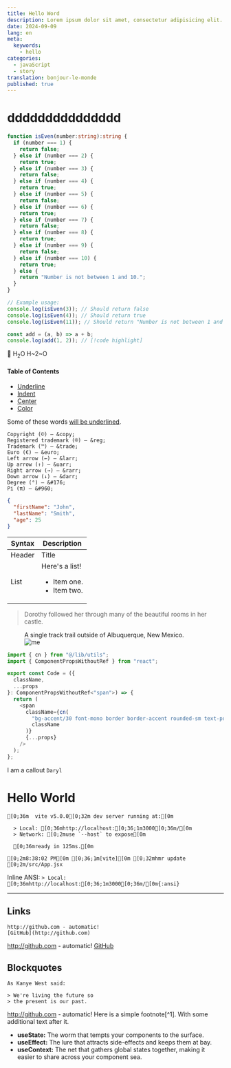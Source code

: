 ```yaml
---
title: Hello Word
description: Lorem ipsum dolor sit amet, consectetur adipisicing elit. Eius, qui aliquam quidem assumenda quod reiciendis accusamus sit minus nisi, quo nam possimus hic vero temporibus debitis cupiditate quas tenetur! Fugiat!
date: 2024-09-09
lang: en
meta:
  keywords:
    - hello
categories: 
  - javaScript
  - story
translation: bonjour-le-monde
published: true
---
```

# ddddddddddddddd

```ts showLineNumbers {2-4} title="isEven.ts" /console/ caption="Im a caption"
function isEven(number:string):string {
  if (number === 1) {
    return false;
  } else if (number === 2) {
    return true;
  } else if (number === 3) {
    return false;
  } else if (number === 4) {
    return true;
  } else if (number === 5) {
    return false;
  } else if (number === 6) {
    return true;
  } else if (number === 7) {
    return false;
  } else if (number === 8) {
    return true;
  } else if (number === 9) {
    return false;
  } else if (number === 10) {
    return true;
  } else {
    return "Number is not between 1 and 10.";
  }
}

// Example usage:
console.log(isEven(3)); // Should return false
console.log(isEven(4)); // Should return true
console.log(isEven(11)); // Should return "Number is not between 1 and 10."
```

```js myfile.js showLineNumbers {1}
const add = (a, b) => a + b; 
console.log(add(1, 2)); // [!code highlight]
```
🔨
H<sub>2</sub>O
H~2~O
#### Table of Contents

- [Underline](#underline)
- [Indent](#indent)
- [Center](#center)
- [Color](#color)


Some of these words <ins>will be underlined</ins>.

    Copyright (©) — &copy;
    Registered trademark (®) — &reg;
    Trademark (™) — &trade;
    Euro (€) — &euro;
    Left arrow (←) — &larr;
    Up arrow (↑) — &uarr;
    Right arrow (→) — &rarr;
    Down arrow (↓) — &darr;
    Degree (°) — &#176;
    Pi (π) — &#960;

```json
{
  "firstName": "John",
  "lastName": "Smith",
  "age": 25
}
```
| Syntax      | Description |
| ----------- | ----------- |
| Header      | Title |
| List        | Here's a list! <ul><li>Item one.</li><li>Item two.</li></ul> |

> Dorothy followed her through many of the beautiful rooms in her castle.

<figure>
  <figcaption>A single track trail outside of Albuquerque, New Mexico.</figcaption>
    <img src="https://lzdzy7eapvafpa4c.public.blob.vercel-storage.com/profil/IMG-20240727-WA0028-vqfRaossWkDzlp3UrIXfhmUYRlLUBw.jpg"
         alt="me"   />
  
</figure>

```js {4} showLineNumbers
import { cn } from "@/lib/utils";
import { ComponentPropsWithoutRef } from "react";

export const Code = ({
  className,
  ...props
}: ComponentPropsWithoutRef<"span">) => {
  return (
    <span
      className={cn(
        "bg-accent/30 font-mono border border-accent rounded-sm text-primary px-1 py-0.5 hover:bg-accent-50 transition-colors",
        className
      )}
      {...props}
    />
  );
};
```


<Callout type="danger">I am a callout</Callout>
<Code>Daryl</Code>
# Hello World

```ansi
[0;36m  vite v5.0.0[0;32m dev server running at:[0m

  > Local: [0;36mhttp://localhost:[0;36;1m3000[0;36m/[0m
  > Network: [0;2muse `--host` to expose[0m

  [0;36mready in 125ms.[0m

[0;2m8:38:02 PM[0m [0;36;1m[vite][0m [0;32mhmr update [0;2m/src/App.jsx
```

Inline ANSI: `> Local: [0;36mhttp://localhost:[0;36;1m3000[0;36m/[0m{:ansi}`

---
## Links

```mdx
http://github.com - automatic!
[GitHub](http://github.com)
```

http://github.com - automatic!
[GitHub](http://github.com)

## Blockquotes

```mdx
As Kanye West said:

> We're living the future so
> the present is our past.
```
http://github.com - automatic!
Here is a simple footnote[^1]. With some additional text after it.


- **useState:** The worm that tempts your components to the surface.
- **useEffect:** The lure that attracts side-effects and keeps them at bay.
- **useContext:** The net that gathers global states together, making it easier to share across your component sea.
